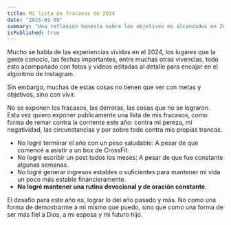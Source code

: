 ```yaml
---
title: Mi lista de fracasos de 2024
date: "2025-01-09"
summary: "Una reflexión honesta sobre los objetivos no alcanzados en 2024, desde el peso hasta la vida espiritual, y el compromiso de superarlos en el nuevo año por amor a Dios y mi familia"
isPublished: true
---
```


Mucho se habla de las experiencias vividas en el 2024, los lugares que la gente conocío, 
las fechas importantes, entre muchas otras vivencias, todo esto acompañado con fotos y 
videos editadas al detalle para encajar en el algoritmo de Instagram.

Sin embargo, muchas de estas cosas no tienen que ver con metas y objetivos, sino con vivir.

No se exponen los fracasos, las derrotas, las cosas que no se lograron. Esta vez quiero 
exponer publicamente una lista de mis fracasos, como forma de remar contra la corriente este año: 
contra mi pereza, mi negatividad, las circunstancias y por sobre todo contra mis propias trancas.

- No logré terminar el año con un peso saludable: A pesar de que comencé a asistir a un box de CrossFit.
- No logré escribir un post todos los meses: A pesar de que fue constante algunas semanas.
- No logré generar ingresos estables o suficientes para mantener mi vida un poco más estable financieramente.
- **No logré mantener una rutina devocional y de oración constante**.

El desafio para este año es, lograr lo del año pasado y más. No como una forma de demostrarme a mi mismo que puedo,
sino que como una forma de ser más fiel a Dios, a mi esposa y mi futuro hijo.